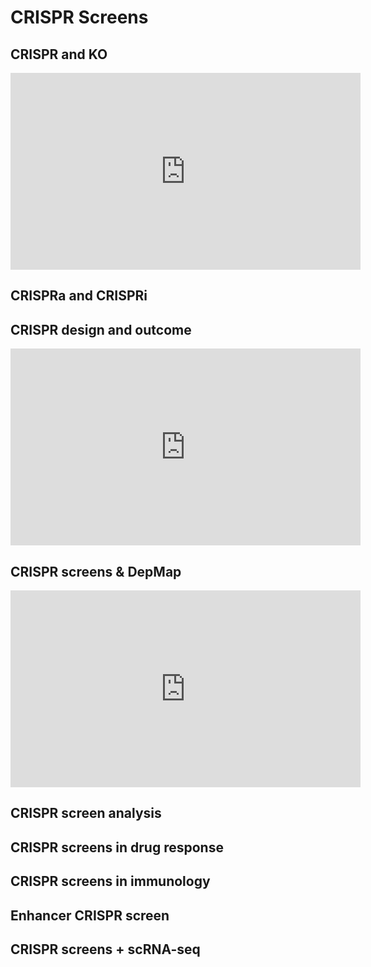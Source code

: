 # CRISPR Screens {#crispr}

## CRISPR and KO

<iframe width="560" height="315" src="https://www.youtube.com/embed/WbdxL1MXOuM" frameborder="0" allow="accelerometer; autoplay; clipboard-write; encrypted-media; gyroscope; picture-in-picture" allowfullscreen></iframe>

## CRISPRa and CRISPRi



## CRISPR design and outcome

<iframe width="560" height="315" src="https://www.youtube.com/embed/WbdxL1MXOuM" frameborder="0" allow="accelerometer; autoplay; clipboard-write; encrypted-media; gyroscope; picture-in-picture" allowfullscreen></iframe>

## CRISPR screens & DepMap

<iframe width="560" height="315" src="https://www.youtube.com/embed/WbdxL1MXOuM" frameborder="0" allow="accelerometer; autoplay; clipboard-write; encrypted-media; gyroscope; picture-in-picture" allowfullscreen></iframe>

## CRISPR screen analysis



## CRISPR screens in drug response


## CRISPR screens in immunology



## Enhancer CRISPR screen


## CRISPR screens + scRNA-seq
